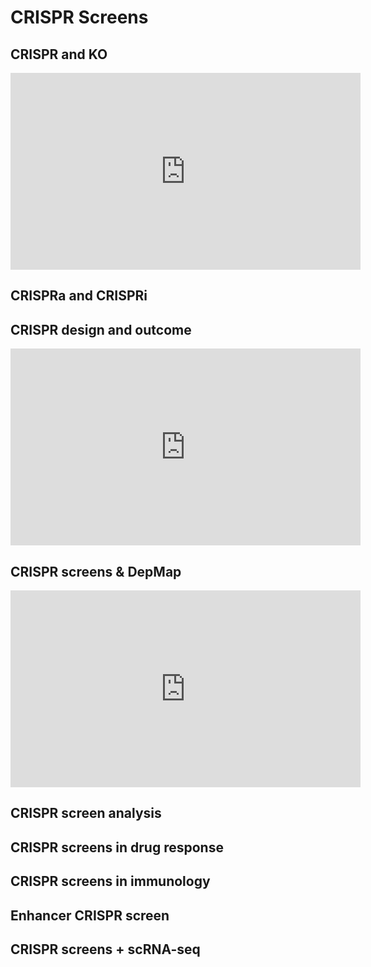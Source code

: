 # CRISPR Screens {#crispr}

## CRISPR and KO

<iframe width="560" height="315" src="https://www.youtube.com/embed/WbdxL1MXOuM" frameborder="0" allow="accelerometer; autoplay; clipboard-write; encrypted-media; gyroscope; picture-in-picture" allowfullscreen></iframe>

## CRISPRa and CRISPRi



## CRISPR design and outcome

<iframe width="560" height="315" src="https://www.youtube.com/embed/WbdxL1MXOuM" frameborder="0" allow="accelerometer; autoplay; clipboard-write; encrypted-media; gyroscope; picture-in-picture" allowfullscreen></iframe>

## CRISPR screens & DepMap

<iframe width="560" height="315" src="https://www.youtube.com/embed/WbdxL1MXOuM" frameborder="0" allow="accelerometer; autoplay; clipboard-write; encrypted-media; gyroscope; picture-in-picture" allowfullscreen></iframe>

## CRISPR screen analysis



## CRISPR screens in drug response


## CRISPR screens in immunology



## Enhancer CRISPR screen


## CRISPR screens + scRNA-seq
